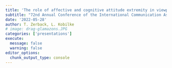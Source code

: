```yaml
---
title: 'The role of affective and cognitive attitude extremity in viewpoint diversity exposure'
subtitle: "72nd Annual Conference of the International Communication Association (ICA), Paris, France"
date: '2022-05-28'
author: T. Zerback, L. Kobilke
# image: drag-glamazons.JPG
categories: ['presentations']
execute: 
  message: false
  warning: false
editor_options: 
  chunk_output_type: console
---
```

